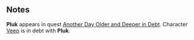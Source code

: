 {{CharacterPage
|quote = Between the fuel stains and the fire in her eyes, it's easy to see a bit of yourself in Pluk.
|race = Human
|faction = Civilian
|title = Heavy Laborer
|boon = Heavy Lifting
|boonimage = heavy lifting
|boondesc = At the start of each battle, gain 4 Defense and 2 Temporary Power.
|bane = Whispered Rumors
|baneimage = whispered rumors
|banedesc = Opponents start with an additional argument each negotiation.
|deathloot = Worker's Gloves
}}
==Notes==
'''Pluk''' appears in quest [[Another Day Older and Deeper in Debt]]. Character [[Veep]] is in debt with '''Pluk'''.